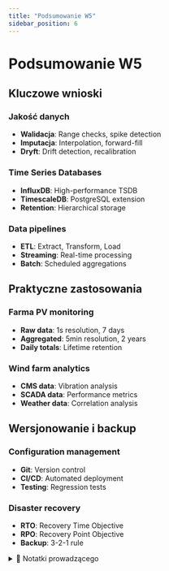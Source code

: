 ```yaml
---
title: "Podsumowanie W5"
sidebar_position: 6
---
```


# Podsumowanie W5

## Kluczowe wnioski

### Jakość danych
- **Walidacja**: Range checks, spike detection
- **Imputacja**: Interpolation, forward-fill
- **Dryft**: Drift detection, recalibration

### Time Series Databases
- **InfluxDB**: High-performance TSDB
- **TimescaleDB**: PostgreSQL extension
- **Retention**: Hierarchical storage

### Data pipelines
- **ETL**: Extract, Transform, Load
- **Streaming**: Real-time processing
- **Batch**: Scheduled aggregations

## Praktyczne zastosowania

### Farma PV monitoring
- **Raw data**: 1s resolution, 7 days
- **Aggregated**: 5min resolution, 2 years
- **Daily totals**: Lifetime retention

### Wind farm analytics
- **CMS data**: Vibration analysis
- **SCADA data**: Performance metrics
- **Weather data**: Correlation analysis

## Wersjonowanie i backup

### Configuration management
- **Git**: Version control
- **CI/CD**: Automated deployment
- **Testing**: Regression tests

### Disaster recovery
- **RTO**: Recovery Time Objective
- **RPO**: Recovery Point Objective
- **Backup**: 3-2-1 rule

<details>
<summary>📝 Notatki prowadzącego</summary>

**Czas**: 10-15 minut

**Punkty kluczowe**:
- Synteza wiedzy o jakości danych
- Praktyczne przykłady
- Przygotowanie do W6

**Q&A**: Odpowiedzi na pytania studentów.

</details>